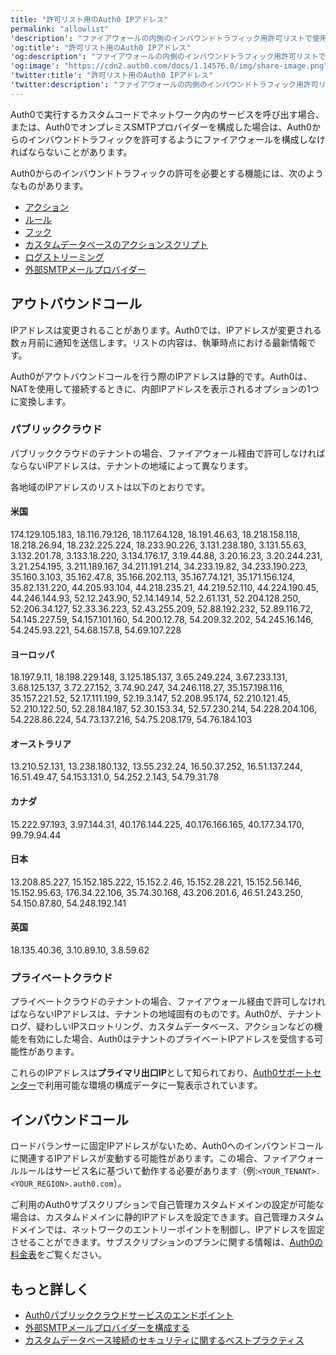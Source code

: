 ---
title: "許可リスト用のAuth0 IPアドレス"
permalink: "allowlist"
'description': "ファイアウォールの内側のインバウンドトラフィック用許可リストで使用するAuth0 IPアドレスを一覧表示します。"
'og:title': "許可リスト用のAuth0 IPアドレス"
'og:description': "ファイアウォールの内側のインバウンドトラフィック用許可リストで使用するAuth0 IPアドレスを一覧表示します。"
'og:image': "https://cdn2.auth0.com/docs/1.14576.0/img/share-image.png"
'twitter:title': "許可リスト用のAuth0 IPアドレス"
'twitter:description': "ファイアウォールの内側のインバウンドトラフィック用許可リストで使用するAuth0 IPアドレスを一覧表示します。"
---

Auth0で実行するカスタムコードでネットワーク内のサービスを呼び出す場合、または、Auth0でオンプレミスSMTPプロバイダーを構成した場合は、Auth0からのインバウンドトラフィックを許可するようにファイアウォールを構成しなければならないことがあります。

Auth0からのインバウンドトラフィックの許可を必要とする機能には、次のようなものがあります。

* [アクション](/docs/ja-jp/customize/actions)
* [ルール](/docs/ja-jp/customize/rules)
* [フック](/docs/ja-jp/customize/hooks)
* [カスタムデータベースのアクションスクリプト](/docs/ja-jp/authenticate/database-connections/custom-db/templates)
* [ログストリーミング](/docs/ja-jp/customize/log-streams)
* [外部SMTPメールプロバイダー](/docs/ja-jp/customize/email/smtp-email-providers)

## アウトバウンドコール

<Note>

IPアドレスは変更されることがあります。Auth0では、IPアドレスが変更される数ヵ月前に通知を送信します。リストの内容は、執筆時点における最新情報です。

</Note>

Auth0がアウトバウンドコールを行う際のIPアドレスは静的です。Auth0は、NATを使用して接続するときに、内部IPアドレスを表示されるオプションの1つに変換します。

### パブリッククラウド

パブリッククラウドのテナントの場合、ファイアウォール経由で許可しなければならないIPアドレスは、テナントの地域によって異なります。

各地域のIPアドレスのリストは以下のとおりです。

#### 米国

174.129.105.183, 18.116.79.126, 18.117.64.128, 18.191.46.63, 18.218.158.118, 18.218.26.94, 18.232.225.224, 18.233.90.226, 3.131.238.180, 3.131.55.63, 3.132.201.78, 3.133.18.220, 3.134.176.17, 3.19.44.88, 3.20.16.23, 3.20.244.231, 3.21.254.195, 3.211.189.167, 34.211.191.214, 34.233.19.82, 34.233.190.223, 35.160.3.103, 35.162.47.8, 35.166.202.113, 35.167.74.121, 35.171.156.124, 35.82.131.220, 44.205.93.104, 44.218.235.21, 44.219.52.110, 44.224.190.45, 44.246.144.93, 52.12.243.90, 52.14.149.14, 52.2.61.131, 52.204.128.250, 52.206.34.127, 52.33.36.223, 52.43.255.209, 52.88.192.232, 52.89.116.72, 54.145.227.59, 54.157.101.160, 54.200.12.78, 54.209.32.202, 54.245.16.146, 54.245.93.221, 54.68.157.8, 54.69.107.228

#### ヨーロッパ

18.197.9.11, 18.198.229.148, 3.125.185.137, 3.65.249.224, 3.67.233.131, 3.68.125.137, 3.72.27.152, 3.74.90.247, 34.246.118.27, 35.157.198.116, 35.157.221.52, 52.17.111.199, 52.19.3.147, 52.208.95.174, 52.210.121.45, 52.210.122.50, 52.28.184.187, 52.30.153.34, 52.57.230.214, 54.228.204.106, 54.228.86.224, 54.73.137.216, 54.75.208.179, 54.76.184.103

#### オーストラリア

13.210.52.131, 13.238.180.132, 13.55.232.24, 16.50.37.252, 16.51.137.244, 16.51.49.47, 54.153.131.0, 54.252.2.143, 54.79.31.78

#### カナダ

15.222.97.193, 3.97.144.31, 40.176.144.225, 40.176.166.165, 40.177.34.170, 99.79.94.44

#### 日本

13.208.85.227, 15.152.185.222, 15.152.2.46, 15.152.28.221, 15.152.56.146, 15.152.95.63, 176.34.22.106, 35.74.30.168, 43.206.201.6, 46.51.243.250, 54.150.87.80, 54.248.192.141

#### 英国

18.135.40.36, 3.10.89.10, 3.8.59.62

### プライベートクラウド

プライベートクラウドのテナントの場合、ファイアウォール経由で許可しなければならないIPアドレスは、テナントの地域固有のものです。Auth0が、テナントログ、疑わしいIPスロットリング、カスタムデータベース、アクションなどの機能を有効にした場合、Auth0はテナントのプライベートIPアドレスを受信する可能性があります。

これらのIPアドレスは**プライマリ出口IP**として知られており、[Auth0サポートセンター](https://support.auth0.com/tenants/private)で利用可能な環境の構成データに一覧表示されています。

## インバウンドコール

ロードバランサーに固定IPアドレスがないため、Auth0へのインバウンドコールに関連するIPアドレスが変動する可能性があります。この場合、ファイアウォールルールはサービス名に基づいて動作する必要があります（例:`<YOUR_TENANT>.<YOUR_REGION>.auth0.com`）。

ご利用のAuth0サブスクリプションで自己管理カスタムドメインの設定が可能な場合は、カスタムドメインに静的IPアドレスを設定できます。自己管理カスタムドメインでは、ネットワークのエントリーポイントを制御し、IPアドレスを固定させることができます。サブスクリプションのプランに関する情報は、[Auth0の料金表](https://auth0.com/pricing)をご覧ください。

## もっと詳しく

* [Auth0パブリッククラウドサービスのエンドポイント](/docs/ja-jp/troubleshoot/customer-support/operational-policies/public-cloud-service-endpoints)
* [外部SMTPメールプロバイダーを構成する](/docs/ja-jp/customize/email/smtp-email-providers)
* [カスタムデータベース接続のセキュリティに関するベストプラクティス](/docs/ja-jp/authenticate/database-connections/custom-db/custom-database-connections-scripts/connection-security)